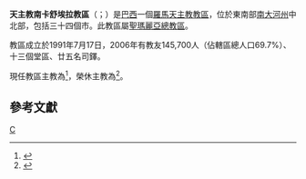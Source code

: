 {{Refimprove|time=2019-08-15T18:20:41+00:00}}
{{NoteTA
|1=zh-hk:依勒內; zh-mo:依雷內;
}}
{{Infobox Roman Catholic diocese
|Roman Catholic Diocese of = 天主教南卡舒埃拉教區
|Latin name of diocese = Dioecesis Cachoëirensis Australis
|image = 
|caption =
|location = [[巴西|巴西]]
|territory = [[南大河州|南大河州]]中北部
|population = 145,700
|rite = [[罗马礼|罗马礼]]
|patron =
|province = 聖瑪麗亞
|established = 1991年
|cathedral = 聖母無原罪主教座堂
|co-cathedral =
|leadership = 主教
|website =
|pope = {{incumbent pope}}
|ordinary = {{link-pt|埃德松·巴蒂斯塔·德-梅洛|Edson Batista de Mello}}
|coadjutor bishop =
|auxiliary =
|emeritus = {{link-pt|依勒內·西爾維奧·維爾熱斯|Irineu Sílvio Wilges}}
}}
'''天主教南卡舒埃拉教區'''（{{lang-la|Dioecesis Cachoëirensis Australis}}；{{lang-pt|Diocese de Cachoeira do Sul}}）是[[巴西|巴西]]一個[[羅馬天主教|羅馬天主教]][[教區|教區]]，位於東南部[[南大河州|南大河州]]中北部，包括三十四個市。此教區屬[[天主教聖瑪麗亞總教區|聖瑪麗亞總教區]]。

教區成立於1991年7月17日，2006年有教友145,700人（佔轄區總人口69.7%）、十三個堂區、廿五名司鐸。

現任教區主教為{{link-pt|埃德松·巴蒂斯塔·德-梅洛|Edson Batista de Mello}}<ref>{{cite press release |title=Resignations and Appointments, 22.05.2019 |url=https://press.vatican.va/content/salastampa/en/bollettino/pubblico/2019/05/22/190522a.html |publisher=Holy See Press Office |accessdate=2019-08-15 |archiveurl=https://web.archive.org/web/20190815181644/https://press.vatican.va/content/salastampa/en/bollettino/pubblico/2019/05/22/190522a.html |archivedate=2019-08-15 |language=en |date=2019-05-22 |dead-url=no }}</ref>，榮休主教為{{link-pt|依勒內·西爾維奧·維爾熱斯|Irineu Sílvio Wilges}}<ref>{{cite press release |title=RINUNCE E NOMINE, 28.12.2011 |url=https://press.vatican.va/content/salastampa/it/bollettino/pubblico/2011/12/28/0774/01865.html |publisher=Sala Stampa della Santa Sede |accessdate=2019-08-15 |archiveurl=https://web.archive.org/web/20190815174254/https://press.vatican.va/content/salastampa/it/bollettino/pubblico/2011/12/28/0774/01865.html |archivedate=2019-08-15 |language=it |date=2011-12-28 |dead-url=no }}</ref>。

== 參考文獻 ==
{{reflist}}

[[Category:巴西天主教教區|C]]